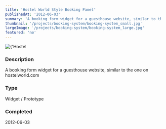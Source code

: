 ```yaml
---
title: 'Hostel World Style Booking Panel'
publishedAt: '2012-06-03'
summary: 'A booking form widget for a guesthouse website, similar to the one on hostelworld.com'
thumbnail: '/projects/booking-system/booking-system_small.jpg'
largeImage: '/projects/booking-system/booking-system_large.jpg'
featured: 'no'
---
```


<div className="relative w-full h-[400px] sm:h-[600px] md:h-[760px] lg:h-[920px]">
  <Image
    alt={'Hostel World Style Booking Panel'}
    src={'/projects/booking-system/booking-system.jpg'}
    sizes="(max-width: 640px) 100%, 100%"
    fill={true}
    priority
    style={{
      objectFit: 'contain'
    }}
  />
</div>

### Description

A booking form widget for a guesthouse website, similar to the one on hostelworld.com


### Type

Widget / Prototype


### Completed
2012-06-03



